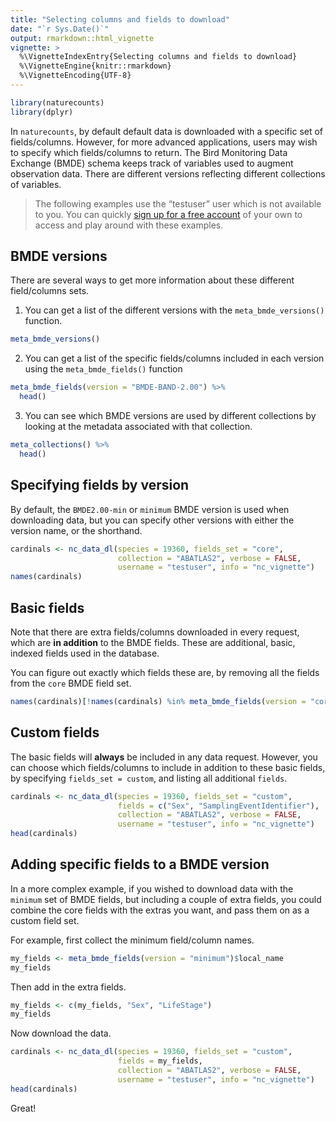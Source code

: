 ```yaml
---
title: "Selecting columns and fields to download"
date: "`r Sys.Date()`"
output: rmarkdown::html_vignette
vignette: >
  %\VignetteIndexEntry{Selecting columns and fields to download}
  %\VignetteEngine{knitr::rmarkdown}
  %\VignetteEncoding{UTF-8}
---
```


```r
library(naturecounts)
library(dplyr)
```

In `naturecounts`, by default default data is downloaded with a specific set of fields/columns. However, for more advanced applications, users may wish to specify which fields/columns to return. The Bird Monitoring Data Exchange (BMDE) schema keeps track of variables used to augment observation data. There are different versions reflecting different collections of variables. 

> The following examples use the "testuser" user which is not available to you. 
> You can quickly [sign up for a free account](https://www.birdscanada.org/birdmon/default/register.jsp)
> of your own to access and play around with these examples. 


## BMDE versions

There are several ways to get more information about these different field/columns sets.

1. You can get a list of the different versions with the `meta_bmde_versions()` function.
```r
meta_bmde_versions()
```

2. You can get a list of the specific fields/columns included in each version using the `meta_bmde_fields()` function
```r
meta_bmde_fields(version = "BMDE-BAND-2.00") %>%
  head()
```

3. You can see which BMDE versions are used by different collections by looking at the metadata associated with that collection.
```r
meta_collections() %>% 
  head()
```

## Specifying fields by version

By default, the `BMDE2.00-min` or `minimum` BMDE version is used when downloading data, but you can specify other versions with either the version name, or the shorthand.

```r
cardinals <- nc_data_dl(species = 19360, fields_set = "core", 
                        collection = "ABATLAS2", verbose = FALSE,
                        username = "testuser", info = "nc_vignette")
names(cardinals)
```

## Basic fields

Note that there are extra fields/columns downloaded in every request, which are **in addition** to the BMDE fields. These are additional, basic, indexed fields used in the database. 

You can figure out exactly which fields these are, by removing all the fields from the `core` BMDE field set.

```r
names(cardinals)[!names(cardinals) %in% meta_bmde_fields(version = "core")$local_name]
```


## Custom fields 

The basic fields will **always** be included in any data request. However, you can choose which fields/columns to include in addition to these basic fields, by specifying `fields_set = custom`, and listing all additional `fields`.

```r
cardinals <- nc_data_dl(species = 19360, fields_set = "custom", 
                        fields = c("Sex", "SamplingEventIdentifier"), 
                        collection = "ABATLAS2", verbose = FALSE,
                        username = "testuser", info = "nc_vignette")
head(cardinals)
```

## Adding specific fields to a BMDE version

In a more complex example, if you wished to download data with the `minimum` set of BMDE fields, but including a couple of extra fields, you could combine the core fields with the extras you want, and pass them on as a custom field set.

For example, first collect the minimum field/column names.

```r
my_fields <- meta_bmde_fields(version = "minimum")$local_name
my_fields
```

Then add in the extra fields.

```r
my_fields <- c(my_fields, "Sex", "LifeStage")
my_fields
```

Now download the data.

```r
cardinals <- nc_data_dl(species = 19360, fields_set = "custom", 
                        fields = my_fields, 
                        collection = "ABATLAS2", verbose = FALSE,
                        username = "testuser", info = "nc_vignette")
head(cardinals)
```

Great!